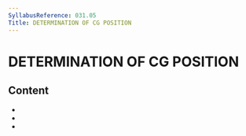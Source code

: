 ```yaml
---
SyllabusReference: 031.05
Title: DETERMINATION OF CG POSITION
---
```


# DETERMINATION OF CG POSITION

## Content

- <Link href="031.05.01" />
- <Link href="031.05.02" />
- <Link href="031.05.03" />
